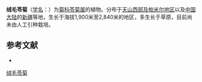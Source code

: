 {{Speciesbox
| name = 绒毛苓菊
| status = 
| status_system = 
| image =
| genus = Jurinea
| species = lanipes
| authority = Rupr. ex Osten-Sacken et Rupr.
}}

'''绒毛苓菊'''（[[学名|学名]]：{{lang|la|''Jurinea lanipes''}}）为[[菊科|菊科]][[苓菊属|苓菊属]]的植物。分布于[[天山西部及帕米尔地区|天山西部及帕米尔地区]]以及[[中国大陆|中国大陆]]的[[新疆|新疆]]等地，生长于海拔1,900米至2,840米的地区，多生长于草原，目前尚未由人工引种栽培。

== 参考文献 ==
<div class="references-small">
* {{cite web| url =http://www.bioinfo.cn/db05/KmzwSpecies.php?action=view&id=4933| title =绒毛苓菊| work =《中国高等植物数据库全库》| publisher =中国科学院微生物研究所| author =昆明植物研究所| accessdate =2009-02-25| deadurl =yes| archiveurl =https://web.archive.org/web/20160305023506/http://www.bioinfo.cn/db05/KmzwSpecies.php?action=view&id=4933| archivedate =2016-03-05}}
</div>
{{Taxonbar|from=Q15231533}}

[[Category:苓菊属|绒毛苓菊]]


{{植物小作品}}